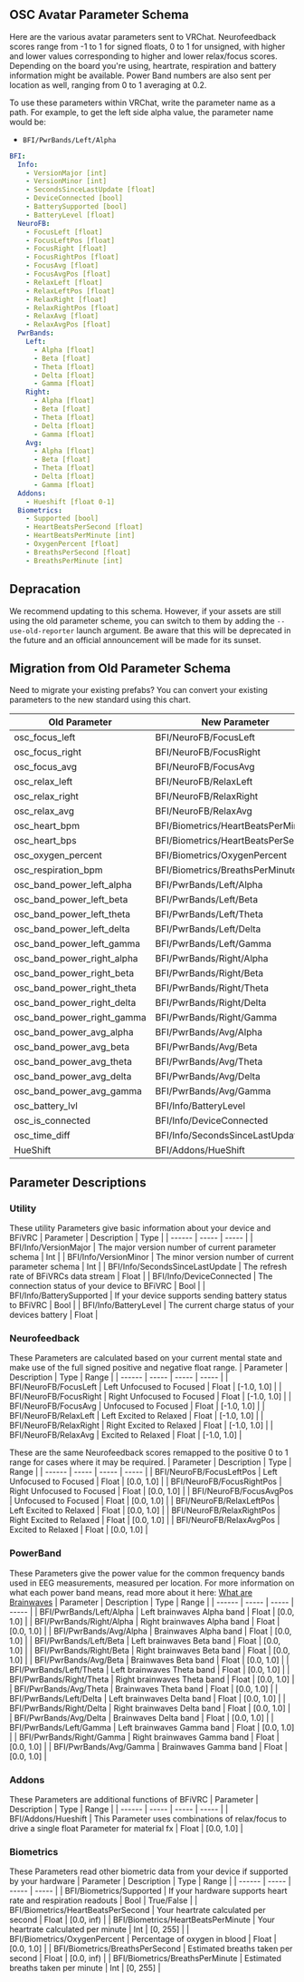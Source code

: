 ## OSC Avatar Parameter Schema

Here are the various avatar parameters sent to VRChat. Neurofeedback scores range from -1 to 1 for signed floats, 0 to 1 for unsigned, with higher and lower values corresponding to higher and lower relax/focus scores. Depending on the board you're using, heartrate, respiration and battery information might be available. Power Band numbers are also sent per location as well, ranging from 0 to 1 averaging at 0.2. 

To use these parameters within VRChat, write the parameter name as a path. For example, to get the left side alpha value, the parameter name would be:
- `BFI/PwrBands/Left/Alpha`

```yaml
BFI:
  Info:
    - VersionMajor [int]
    - VersionMinor [int]
    - SecondsSinceLastUpdate [float]
    - DeviceConnected [bool]
    - BatterySupported [bool]
    - BatteryLevel [float]
  NeuroFB:
    - FocusLeft [float]
    - FocusLeftPos [float]
    - FocusRight [float]
    - FocusRightPos [float]
    - FocusAvg [float]
    - FocusAvgPos [float]
    - RelaxLeft [float]
    - RelaxLeftPos [float]
    - RelaxRight [float]
    - RelaxRightPos [float]
    - RelaxAvg [float]
    - RelaxAvgPos [float]
  PwrBands:
    Left:
      - Alpha [float]
      - Beta [float]
      - Theta [float]
      - Delta [float]
      - Gamma [float]
    Right:
      - Alpha [float]
      - Beta [float]
      - Theta [float]
      - Delta [float]
      - Gamma [float]
    Avg:
      - Alpha [float]
      - Beta [float]
      - Theta [float]
      - Delta [float]
      - Gamma [float]
  Addons:
    - Hueshift [float 0-1]
  Biometrics:
    - Supported [bool]
    - HeartBeatsPerSecond [float]
    - HeartBeatsPerMinute [int]
    - OxygenPercent [float]
    - BreathsPerSecond [float]
    - BreathsPerMinute [int]
```

## Depracation

We recommend updating to this schema. However, if your assets are still using the old parameter scheme, you can switch to them by adding the `--use-old-reporter` launch argument. Be aware that this will be deprecated in the future and an official announcement will be made for its sunset.

## Migration from Old Parameter Schema

Need to migrate your existing prefabs? You can convert your existing parameters to the new standard using this chart.

| Old Parameter | New Parameter |
| ------------- | ----------------- |
| osc_focus_left | BFI/NeuroFB/FocusLeft |
| osc_focus_right | BFI/NeuroFB/FocusRight |
| osc_focus_avg | BFI/NeuroFB/FocusAvg |
| osc_relax_left | BFI/NeuroFB/RelaxLeft |
| osc_relax_right | BFI/NeuroFB/RelaxRight |
| osc_relax_avg | BFI/NeuroFB/RelaxAvg |
| osc_heart_bpm | BFI/Biometrics/HeartBeatsPerMinute |
| osc_heart_bps | BFI/Biometrics/HeartBeatsPerSecond |
| osc_oxygen_percent | BFI/Biometrics/OxygenPercent |
| osc_respiration_bpm | BFI/Biometrics/BreathsPerMinute |
| osc_band_power_left_alpha | BFI/PwrBands/Left/Alpha |
| osc_band_power_left_beta | BFI/PwrBands/Left/Beta |
| osc_band_power_left_theta | BFI/PwrBands/Left/Theta |
| osc_band_power_left_delta | BFI/PwrBands/Left/Delta |
| osc_band_power_left_gamma | BFI/PwrBands/Left/Gamma |
| osc_band_power_right_alpha | BFI/PwrBands/Right/Alpha |
| osc_band_power_right_beta | BFI/PwrBands/Right/Beta |
| osc_band_power_right_theta | BFI/PwrBands/Right/Theta |
| osc_band_power_right_delta | BFI/PwrBands/Right/Delta |
| osc_band_power_right_gamma | BFI/PwrBands/Right/Gamma |
| osc_band_power_avg_alpha | BFI/PwrBands/Avg/Alpha |
| osc_band_power_avg_beta | BFI/PwrBands/Avg/Beta |
| osc_band_power_avg_theta | BFI/PwrBands/Avg/Theta |
| osc_band_power_avg_delta | BFI/PwrBands/Avg/Delta |
| osc_band_power_avg_gamma | BFI/PwrBands/Avg/Gamma |
| osc_battery_lvl | BFI/Info/BatteryLevel |
| osc_is_connected | BFI/Info/DeviceConnected |
| osc_time_diff | BFI/Info/SecondsSinceLastUpdate |
| HueShift | BFI/Addons/HueShift |

## Parameter Descriptions
### Utility
These utility Parameters give basic information about your device and BFiVRC
| Parameter | Description | Type |
| ------ | ----- | ----- |
| BFI/Info/VersionMajor | The major version number of current parameter schema | Int |
| BFI/Info/VersionMinor | The minor version number of current parameter schema | Int |
| BFI/Info/SecondsSinceLastUpdate | The refresh rate of BFiVRCs data stream | Float |
| BFI/Info/DeviceConnected | The connection status of your device to BFiVRC | Bool |
| BFI/Info/BatterySupported | If your device supports sending battery status to BFiVRC | Bool |
| BFI/Info/BatteryLevel | The current charge status of your devices battery | Float |

### Neurofeedback
These Parameters are calculated based on your current mental state and make use of the full signed positive and negative float range.
| Parameter | Description | Type | Range |
| ------ | ----- | ----- | ----- |
| BFI/NeuroFB/FocusLeft | Left Unfocused to Focused | Float | [-1.0, 1.0] |
| BFI/NeuroFB/FocusRight | Right Unfocused to Focused | Float | [-1.0, 1.0] |
| BFI/NeuroFB/FocusAvg | Unfocused to Focused | Float | [-1.0, 1.0] |
| BFI/NeuroFB/RelaxLeft | Left Excited to Relaxed | Float | [-1.0, 1.0] |
| BFI/NeuroFB/RelaxRight | Right Excited to Relaxed | Float | [-1.0, 1.0] |
| BFI/NeuroFB/RelaxAvg | Excited to Relaxed | Float | [-1.0, 1.0] |

These are the same Neurofeedback scores remapped to the positive 0 to 1 range for cases where it may be required.
| Parameter | Description | Type | Range |
| ------ | ----- | ----- | ----- |
| BFI/NeuroFB/FocusLeftPos | Left Unfocused to Focused | Float | [0.0, 1.0] |
| BFI/NeuroFB/FocusRightPos | Right Unfocused to Focused | Float | [0.0, 1.0] |
| BFI/NeuroFB/FocusAvgPos | Unfocused to Focused | Float | [0.0, 1.0] |
| BFI/NeuroFB/RelaxLeftPos | Left Excited to Relaxed | Float | [0.0, 1.0] |
| BFI/NeuroFB/RelaxRightPos | Right Excited to Relaxed | Float | [0.0, 1.0] |
| BFI/NeuroFB/RelaxAvgPos | Excited to Relaxed | Float | [0.0, 1.0] |

### PowerBand
These Parameters give the power value for the common frequency bands used in EEG measurements, measured per location. For more information on what each power band means, read more about it here: [What are Brainwaves](https://www.sciencedirect.com/topics/agricultural-and-biological-sciences/brain-waves)
| Parameter | Description | Type | Range |
| ------ | ----- | ----- | ----- |
| BFI/PwrBands/Left/Alpha | Left brainwaves Alpha band | Float | [0.0, 1.0] |
| BFI/PwrBands/Right/Alpha | Right brainwaves Alpha band | Float | [0.0, 1.0] |
| BFI/PwrBands/Avg/Alpha | Brainwaves Alpha band | Float | [0.0, 1.0] |
| BFI/PwrBands/Left/Beta | Left brainwaves Beta band | Float | [0.0, 1.0] |
| BFI/PwrBands/Right/Beta | Right brainwaves Beta band | Float | [0.0, 1.0] |
| BFI/PwrBands/Avg/Beta | Brainwaves Beta band | Float | [0.0, 1.0] |
| BFI/PwrBands/Left/Theta | Left brainwaves Theta band | Float | [0.0, 1.0] |
| BFI/PwrBands/Right/Theta | Right brainwaves Theta band | Float | [0.0, 1.0] |
| BFI/PwrBands/Avg/Theta | Brainwaves Theta band | Float | [0.0, 1.0] |
| BFI/PwrBands/Left/Delta | Left brainwaves Delta band | Float | [0.0, 1.0] |
| BFI/PwrBands/Right/Delta | Right brainwaves Delta band | Float | [0.0, 1.0] |
| BFI/PwrBands/Avg/Delta | Brainwaves Delta band | Float | [0.0, 1.0] |
| BFI/PwrBands/Left/Gamma | Left brainwaves Gamma band | Float | [0.0, 1.0] |
| BFI/PwrBands/Right/Gamma | Right brainwaves Gamma band | Float | [0.0, 1.0] |
| BFI/PwrBands/Avg/Gamma | Brainwaves Gamma band | Float | [0.0, 1.0] |

### Addons
These Parameters are additional functions of BFiVRC
| Parameter | Description | Type | Range |
| ------ | ----- | ----- | ----- |
| BFI/Addons/Hueshift | This Parameter uses combinations of relax/focus to drive a single float Parameter for material fx | Float | [0.0, 1.0] |

### Biometrics
These Parameters read other biometric data from your device if supported by your hardware
| Parameter | Description | Type | Range |
| ------ | ----- | ----- | ----- |
| BFI/Biometrics/Supported | If your hardware supports heart rate and respiration readouts | Bool | True/False |
| BFI/Biometrics/HeartBeatsPerSecond | Your heartrate calculated per second | Float | [0.0, inf) |
| BFI/Biometrics/HeartBeatsPerMinute | Your heartrate calculated per minute | Int | [0, 255] |
| BFI/Biometrics/OxygenPercent | Percentage of oxygen in blood | Float | [0.0, 1.0] |
| BFI/Biometrics/BreathsPerSecond | Estimated breaths taken per second  | Float | [0.0, inf) |
| BFI/Biometrics/BreathsPerMinute | Estimated breaths taken per minute  | Int | [0, 255] |
